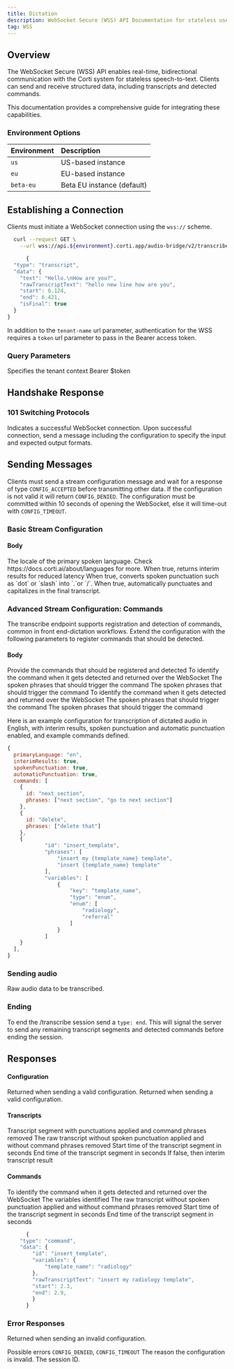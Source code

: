 ```yaml
---
title: Dictation 
description: WebSocket Secure (WSS) API Documentation for stateless use of /transcribe endpoint for real-time speech-to-text  
tag: WSS
---
```


## Overview

The WebSocket Secure (WSS) API enables real-time, bidirectional communication with the Corti system for stateless speech-to-text. Clients can send and receive structured data, including transcripts and detected commands.

This documentation provides a comprehensive guide for integrating these capabilities.

### Environment Options

| Environment | Description |
| :--- | :--- |
| `us` | US-based instance |
| `eu` | EU-based instance |
| `beta-eu` | Beta EU instance (default) |

## Establishing a Connection <Icon icon="circle-wifi" iconType="solid" /> 

Clients must initiate a WebSocket connection using the `wss://` scheme.

<RequestExample>

```bash Handshake
  curl --request GET \
    --url wss://api.${environment}.corti.app/audio-bridge/v2/transcribe?tenant-name=${tenant}&token=Bearer%20${accessToken}
```

</RequestExample>

<ResponseExample>

```jsx Transcript response
      {
  "type": "transcript",
  "data": {
    "text": "Hello.\nHow are you?",
    "rawTranscriptText": "hello new line how are you",
    "start": 0.124,
    "end": 6.421,
    "isFinal": true
  }
}
```

</ResponseExample>


<Note>In addition to the `tenant-name` url parameter, authentication for the WSS requires a `token` url parameter to pass in the Bearer access token.</Note>

### Query Parameters
<ParamField query="tenant-name" type="string" required>
  Specifies the tenant context
</ParamField>
<ParamField query="token" type="string" required>Bearer $token</ParamField>

## Handshake Response

### **101 Switching Protocols** <Icon icon="circle-check" iconType="solid" /> 

Indicates a successful WebSocket connection.
Upon successful connection, send a message including the configuration to specify the input and expected output formats.

## Sending Messages <Icon icon="message-arrow-up" iconType="solid" /> 

Clients must send a stream configuration message and wait for a response of type `CONFIG_ACCEPTED` before transmitting other data.
If the configuration is not valid it will return `CONFIG_DENIED`.
The configuration must be committed within 10 seconds of opening the WebSocket, else it will time-out with `CONFIG_TIMEOUT`.

### Basic Stream Configuration

#### Body

<ParamField body="primaryLanguage" type="string" required>
  The locale of the primary spoken language. Check https://docs.corti.ai/about/languages for more.
</ParamField>
<ParamField body="interimResults" type="bool">
  When true, returns interim results for reduced latency
</ParamField>
<ParamField body="spokenPunctuation" type="bool">
  When true, converts spoken punctuation such as `dot` or `slash` into `.`or `/`.
</ParamField>
<ParamField body="automaticPunctuation" type="bool">
  When true, automatically punctuates and capitalizes in the final transcript.
</ParamField>

### Advanced Stream Configuration: Commands
The transcribe endpoint supports registration and detection of commands, common in front end-dictation workflows.
Extend the configuration with the following parameters to register commands that should be detected.

#### Body

<ParamField body="commands" type="command object[]">
  Provide the commands that should be registered and detected
   <Expandable title="properties">
    <ParamField body="id" type="string" required>
      To identify the command when it gets detected and returned over the WebSocket
    </ParamField>
    <ParamField body="phrases" type="string[]">
      The spoken phrases that should trigger the command
    </ParamField>
    <ParamField body="variables" type="string[]">
      The spoken phrases that should trigger the command
    </ParamField>
    <Expandable title="variable properties">
        <ParamField body="key" type="string" required>
          To identify the command when it gets detected and returned over the WebSocket
        </ParamField>
        <ParamField body="type" type="string">
          The spoken phrases that should trigger the command
        </ParamField>
        <ParamField body="enum" type="string[]">
          The spoken phrases that should trigger the command
        </ParamField>
      </Expandable>
  </Expandable>
</ParamField>

Here is an example configuration for transcription of dictated audio in English, with interim results, spoken punctuation and automatic punctuation enabled, and example commands defined.
```jsx Configuration example
{
  primaryLanguage: "en",
  interimResults: true, 
  spokenPunctuation: true, 
  automaticPunctuation: true,
  commands: [
    {
      id: "next_section",
      phrases: ["next section", "go to next section"]
    },
    {
      id: "delete",
      phrases: ["delete that"]
    },
    {
            "id": "insert_template",
            "phrases": [
                "insert my {template_name} template",
                "insert {template_name} template"
            ],
            "variables": [
                {
                    "key": "template_name",
                    "type": "enum",
                    "enum": [
                        "radiology",
                        "referral"
                    ]
                }
            ]
    }
  ],
}
```

### Sending audio <Icon icon="microphone" iconType="solid" /> 
Raw audio data to be transcribed.

### Ending
To end the /transcribe session send a `type: end`. This will signal the server to send any remaining transcript segments and detected commands before ending the session.

## Responses <Icon icon="message-arrow-down" iconType="solid" /> 

#### Configuration
<ResponseField name="type" type="string" required default="CONFIG_ACCEPTED">
  Returned when sending a valid configuration.
</ResponseField>
<ResponseField name="sessionId" type="uuid" required>
  Returned when sending a valid configuration.
</ResponseField>

#### Transcripts
<ResponseField name="type" type="string" required default="transcript">
<ResponseField name="data" type="string" required></ResponseField>
      <Expandable title="data attributes" type="string" required>
        <ResponseField name="text" type="string" required>
          Transcript segment with punctuations applied and command phrases removed
        </ResponseField>
        <ResponseField name="rawTranscriptText" type="string" required>
          The raw transcript without spoken punctuation applied and without command phrases removed
        </ResponseField>
        <ResponseField name="start" type="float64" required>
          Start time of the transcript segment in seconds
        </ResponseField>
        <ResponseField name="end" type="float64" required>
          End time of the transcript segment in seconds
        </ResponseField>
        <ResponseField name="isFinal" type="bool" required>
          If false, then interim transcript result
        </ResponseField>
      </Expandable>
      </ResponseField>


#### Commands
<ResponseField name="type" type="string" required default="command">
<ResponseField name="data" type="string" required></ResponseField>
      <Expandable title="data attributes" type="string" required>
        <ResponseField name="id" type="string" required>
          To identify the command when it gets detected and returned over the WebSocket
        </ResponseField>
        <ResponseField name="variables" type="string[]">
          The variables identified
        </ResponseField>
        <ResponseField name="rawTranscriptText" type="string" required>
          The raw transcript without spoken punctuation applied and without command phrases removed
        </ResponseField>
        <ResponseField name="start" type="float64" required>
          Start time of the transcript segment in seconds
        </ResponseField>
        <ResponseField name="end" type="float64" required>
          End time of the transcript segment in seconds
        </ResponseField>
      </Expandable>
</ResponseField>

```jsx Command response
      {
    "type": "command",
    "data": {
        "id": "insert_template",
        "variables": {
            "template_name": "radiology"
        },
        "rawTranscriptText": "insert my radiology template",
        "start": 2.3,
        "end": 2.9,
        }
      }
```

### Error Responses
<ResponseField name="type" type="string" required>
  Returned when sending an invalid configuration.
  
  Possible errors `CONFIG_DENIED`, `CONFIG_TIMEOUT`
</ResponseField>
<ResponseField name="reason" type="string">
  The reason the configuration is invalid.
</ResponseField>
<ResponseField name="sessionId" type="uuid" required>
  The session ID.
</ResponseField>